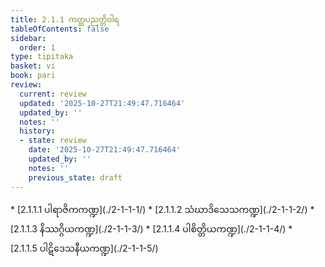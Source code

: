 ```yaml
---
title: 2.1.1 ကတ္ထပညတ္တိဝါရ
tableOfContents: false
sidebar:
  order: 1
type: tipitaka
basket: vi
book: pari
review:
  current: review
  updated: '2025-10-27T21:49:47.716464'
  updated_by: ''
  notes: ''
  history:
  - state: review
    date: '2025-10-27T21:49:47.716464'
    updated_by: ''
    notes: ''
    previous_state: draft
---
```



<ReviewStatus review={frontmatter.review} showDetails={true} />

<HypothesisAnnotation frontmatter={frontmatter} />

<DynamicBreadcrumb />



<TableOfContents book="pari" section="2.1.1">
* [2.1.1.1 ပါရာဇိကကဏ္ဍ](./2-1-1-1/)
* [2.1.1.2 သံဃာဒိသေသကဏ္ဍ](./2-1-1-2/)
* [2.1.1.3 နိဿဂ္ဂိယကဏ္ဍ](./2-1-1-3/)
* [2.1.1.4 ပါစိတ္တိယကဏ္ဍ](./2-1-1-4/)
* [2.1.1.5 ပါဋိဒေသနီယကဏ္ဍ](./2-1-1-5/)
</TableOfContents>